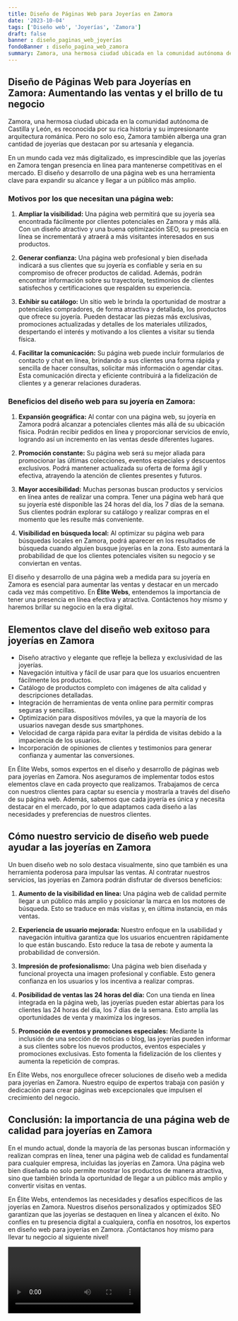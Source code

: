 ```yaml
---
title: Diseño de Páginas Web para Joyerías en Zamora
date: '2023-10-04'
tags: ['Diseño web', 'Joyerías', 'Zamora']
draft: false
banner : diseño_paginas_web_joyerías
fondoBanner : diseño_pagina_web_zamora
summary: Zamora, una hermosa ciudad ubicada en la comunidad autónoma de Castilla y León, es reconocida por su rica historia y su impresionante arquitectura románica. Pero no solo eso, Zamora también alberga una gran cantidad de joyerías que destacan por su artesanía y elegancia.
---
```


## Diseño de Páginas Web para Joyerías en Zamora: Aumentando las ventas y el brillo de tu negocio

Zamora, una hermosa ciudad ubicada en la comunidad autónoma de Castilla y León, es reconocida por su rica historia y su impresionante arquitectura románica. Pero no solo eso, Zamora también alberga una gran cantidad de joyerías que destacan por su artesanía y elegancia.

En un mundo cada vez más digitalizado, es imprescindible que las joyerías en Zamora tengan presencia en línea para mantenerse competitivas en el mercado. El diseño y desarrollo de una página web es una herramienta clave para expandir su alcance y llegar a un público más amplio.

### Motivos por los que necesitan una página web:

1. **Ampliar la visibilidad:** Una página web permitirá que su joyería sea encontrada fácilmente por clientes potenciales en Zamora y más allá. Con un diseño atractivo y una buena optimización SEO, su presencia en línea se incrementará y atraerá a más visitantes interesados en sus productos.

2. **Generar confianza:** Una página web profesional y bien diseñada indicará a sus clientes que su joyería es confiable y seria en su compromiso de ofrecer productos de calidad. Además, podrán encontrar información sobre su trayectoria, testimonios de clientes satisfechos y certificaciones que respalden su experiencia.

3. **Exhibir su catálogo:** Un sitio web le brinda la oportunidad de mostrar a potenciales compradores, de forma atractiva y detallada, los productos que ofrece su joyería. Pueden destacar las piezas más exclusivas, promociones actualizadas y detalles de los materiales utilizados, despertando el interés y motivando a los clientes a visitar su tienda física.

4. **Facilitar la comunicación:** Su página web puede incluir formularios de contacto y chat en línea, brindando a sus clientes una forma rápida y sencilla de hacer consultas, solicitar más información o agendar citas. Esta comunicación directa y eficiente contribuirá a la fidelización de clientes y a generar relaciones duraderas.

### Beneficios del diseño web para su joyería en Zamora:

1. **Expansión geográfica:** Al contar con una página web, su joyería en Zamora podrá alcanzar a potenciales clientes más allá de su ubicación física. Podrán recibir pedidos en línea y proporcionar servicios de envío, logrando así un incremento en las ventas desde diferentes lugares.

2. **Promoción constante:** Su página web será su mejor aliada para promocionar las últimas colecciones, eventos especiales y descuentos exclusivos. Podrá mantener actualizada su oferta de forma ágil y efectiva, atrayendo la atención de clientes presentes y futuros.

3. **Mayor accesibilidad:** Muchas personas buscan productos y servicios en línea antes de realizar una compra. Tener una página web hará que su joyería esté disponible las 24 horas del día, los 7 días de la semana. Sus clientes podrán explorar su catálogo y realizar compras en el momento que les resulte más conveniente.

4. **Visibilidad en búsqueda local:** Al optimizar su página web para búsquedas locales en Zamora, podrá aparecer en los resultados de búsqueda cuando alguien busque joyerías en la zona. Esto aumentará la probabilidad de que los clientes potenciales visiten su negocio y se conviertan en ventas.

El diseño y desarrollo de una página web a medida para su joyería en Zamora es esencial para aumentar las ventas y destacar en un mercado cada vez más competitivo. En **Élite Webs**, entendemos la importancia de tener una presencia en línea efectiva y atractiva. Contáctenos hoy mismo y haremos brillar su negocio en la era digital.

<GifSeo />

<Cta />

## Elementos clave del diseño web exitoso para joyerías en Zamora

- Diseño atractivo y elegante que refleje la belleza y exclusividad de las joyerías.
- Navegación intuitiva y fácil de usar para que los usuarios encuentren fácilmente los productos.
- Catálogo de productos completo con imágenes de alta calidad y descripciones detalladas.
- Integración de herramientas de venta online para permitir compras seguras y sencillas.
- Optimización para dispositivos móviles, ya que la mayoría de los usuarios navegan desde sus smartphones.
- Velocidad de carga rápida para evitar la pérdida de visitas debido a la impaciencia de los usuarios.
- Incorporación de opiniones de clientes y testimonios para generar confianza y aumentar las conversiones.

En Élite Webs, somos expertos en el diseño y desarrollo de páginas web para joyerías en Zamora. Nos aseguramos de implementar todos estos elementos clave en cada proyecto que realizamos. Trabajamos de cerca con nuestros clientes para captar su esencia y mostrarla a través del diseño de su página web. Además, sabemos que cada joyería es única y necesita destacar en el mercado, por lo que adaptamos cada diseño a las necesidades y preferencias de nuestros clientes.

## Cómo nuestro servicio de diseño web puede ayudar a las joyerías en Zamora

Un buen diseño web no solo destaca visualmente, sino que también es una herramienta poderosa para impulsar las ventas. Al contratar nuestros servicios, las joyerías en Zamora podrán disfrutar de diversos beneficios:

1. **Aumento de la visibilidad en línea:** Una página web de calidad permite llegar a un público más amplio y posicionar la marca en los motores de búsqueda. Esto se traduce en más visitas y, en última instancia, en más ventas.

2. **Experiencia de usuario mejorada:** Nuestro enfoque en la usabilidad y navegación intuitiva garantiza que los usuarios encuentren rápidamente lo que están buscando. Esto reduce la tasa de rebote y aumenta la probabilidad de conversión.

3. **Impresión de profesionalismo:** Una página web bien diseñada y funcional proyecta una imagen profesional y confiable. Esto genera confianza en los usuarios y los incentiva a realizar compras.

4. **Posibilidad de ventas las 24 horas del día:** Con una tienda en línea integrada en la página web, las joyerías pueden estar abiertas para los clientes las 24 horas del día, los 7 días de la semana. Esto amplía las oportunidades de venta y maximiza los ingresos.

5. **Promoción de eventos y promociones especiales:** Mediante la inclusión de una sección de noticias o blog, las joyerías pueden informar a sus clientes sobre los nuevos productos, eventos especiales y promociones exclusivas. Esto fomenta la fidelización de los clientes y aumenta la repetición de compras.

En Élite Webs, nos enorgullece ofrecer soluciones de diseño web a medida para joyerías en Zamora. Nuestro equipo de expertos trabaja con pasión y dedicación para crear páginas web excepcionales que impulsen el crecimiento del negocio.

## Conclusión: la importancia de una página web de calidad para joyerías en Zamora

En el mundo actual, donde la mayoría de las personas buscan información y realizan compras en línea, tener una página web de calidad es fundamental para cualquier empresa, incluidas las joyerías en Zamora. Una página web bien diseñada no solo permite mostrar los productos de manera atractiva, sino que también brinda la oportunidad de llegar a un público más amplio y convertir visitas en ventas.

En Élite Webs, entendemos las necesidades y desafíos específicos de las joyerías en Zamora. Nuestros diseños personalizados y optimizados SEO garantizan que las joyerías se destaquen en línea y alcancen el éxito. No confíes en tu presencia digital a cualquiera, confía en nosotros, los expertos en diseño web para joyerías en Zamora. ¡Contáctanos hoy mismo para llevar tu negocio al siguiente nivel!

<Video />

<CtaBot job='Joyerías' city='Zamora'/>

<Gmaps query='Zamora+españa+maps' />